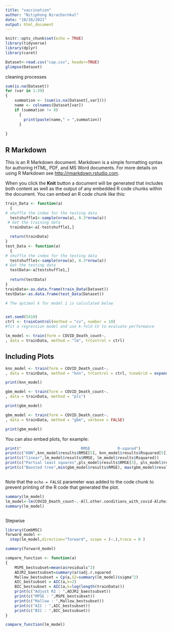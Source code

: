 ---
title: "vaccination"
author: "Nitiphong Nirachornkul"
date: "10/28/2021"
output: html_document
---

```{r setup, include=FALSE}
knitr::opts_chunk$set(echo = TRUE)
library(tidyverse)
library(dplyr)
library(caret)

Dataset<-read.csv("cap.csv", header=TRUE)
glimpse(Dataset)


```


cleaning processes
```{R}
sum(is.na(Dataset))
for (var in 1:39)
{
    summation <- (sum(is.na(Dataset[,var])))
    name <- colnames(Dataset[var])
    if (summation != 0)
      {
        print(paste(name," = ",summation))  
      }
    
}
```
## R Markdown

This is an R Markdown document. Markdown is a simple formatting syntax for authoring HTML, PDF, and MS Word documents. For more details on using R Markdown see <http://rmarkdown.rstudio.com>.

When you click the **Knit** button a document will be generated that includes both content as well as the output of any embedded R code chunks within the document. You can embed an R code chunk like this:

```{r cars}

train_Data <- function(a) 
  {
# shuffle the index for the testing data
  testshuffle1<-sample(nrow(a), 0.3*nrow(a))
 # Get the training data
  trainData<-a[-testshuffle1,]

  return(trainData)  
}
test_Data <- function(a) 
  {
# shuffle the index for the testing data
  testshuffle1<-sample(nrow(a), 0.3*nrow(a))
# Get the testing data
  testData<-a[testshuffle1,]
 
  return(testData)  
}
trainData<-as.data.frame(train_Data(Dataset))
testData<-as.data.frame(test_Data(Dataset))

```


```{r, echo = TRUE}
# The optimal k for model 1 is calculated below


set.seed(5410)
ctrl <- trainControl(method = "cv", number = 10)
#fit a regression model and use k-fold CV to evaluate performance

lm_model <- train(form = COVID_Death_count~.
, data = trainData, method = "lm", trControl = ctrl)

```
## Including Plots
```{R}
knn_model <- train(form = COVID_Death_count~.
, data = trainData, method = "knn", trControl = ctrl, tuneGrid = expand.grid(k = seq(1, 50, by = 2)))

print(knn_model)
```
```{R}
gbm_model <- train(form = COVID_Death_count~.
, data = trainData, method = "pls")

print(gbm_model)
```

```{R}
gbm_model <- train(form = COVID_Death_count~.
, data = trainData, method = "gbm", verbose = FALSE)

print(gbm_model)
```

You can also embed plots, for example:

```{r pressure, echo=FALSE}

print("                          RMSE            R-sqared")
print(c("KNN",knn_model$results$RMSE[5], knn_model$results$Rsquared[5]))
print(c("linear",lm_model$results$RMSE, lm_model$results$Rsquared))
print(c("Partial least squares",pls_model$results$RMSE[3], pls_model$results$Rsquared[3]))
print(c("Boosted tree",min(gbm_model$results$RMSE), max(gbm_model$results$Rsquared)))



```

Note that the `echo = FALSE` parameter was added to the code chunk to prevent printing of the R code that generated the plot.
```{R}
summary(lm_model)
lm_model<-lm(COVID_Death_count~.-All.other.conditions_with_covid-Alzheimer.disease_with_covid-Circulatory.diseases_with_covid-COVID.19-Diabetes_with_covid-Intentional.and.unintentional.injury..poisoning_with_covid - Malignant.neoplasms_with_covid- Obesity_with_covid-Renal.failure_with_covid-Respiratory.diseases_with_covid-Sepsis_with_covid-Vascular.and.unspecified.dementia_with_covid, data= trainData)
summary(lm_model)


```
```{R}


```

Stepwise
```{R}
library(CombMSC)
forward_model <-
  step(lm_model,direction="forward", scope = (~.),trace = 0 )

summary(forward_model)

compare_function <- function(a) 
{
    MSPE_bestsubset=mean(a$residuals^2)
    ADJR2_baestsubset=summary(a)$adj.r.squared
    Mallow_bestsubset = Cp(a,S2=summary(lm_model)$sigma^2)
    AIC_bestsubset = AIC(a,k=2)
    BIC_bestsubset = AIC(a,k=log(length(trainData)))
    print(c("Adjust R2 : ",ADJR2_baestsubset))
    print(c("MPSE : ",MSPE_bestsubset))
    print(c("Mallow : ",Mallow_bestsubset))
    print(c("AIC : ",AIC_bestsubset))
    print(c("BIC : ",BIC_bestsubset))
}

compare_function(lm_model)

```